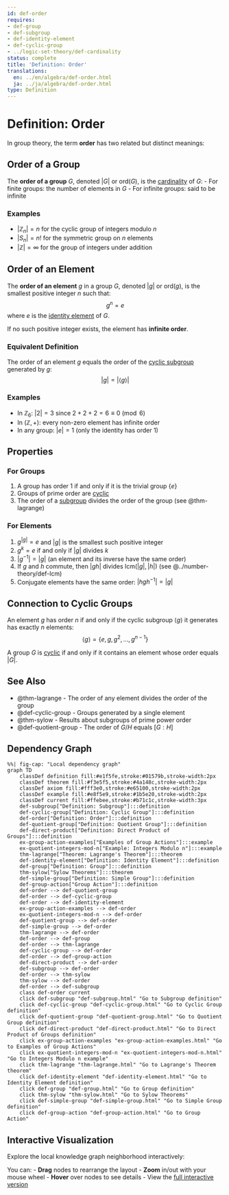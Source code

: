 ```yaml
---
id: def-order
requires:
- def-group
- def-subgroup
- def-identity-element
- def-cyclic-group
- ../logic-set-theory/def-cardinality
status: complete
title: 'Definition: Order'
translations:
  en: ../en/algebra/def-order.html
  ja: ../ja/algebra/def-order.html
type: Definition
---
```


# Definition: Order {#def-order}

In group theory, the term **order** has two related but distinct meanings:

## Order of a Group

The **order of a group** $G$, denoted $|G|$ or $\text{ord}(G)$, is the [cardinality](../logic-set-theory/def-cardinality.qmd) of $G$:
- For finite groups: the number of elements in $G$
- For infinite groups: said to be infinite

### Examples
- $|\mathbb{Z}_n| = n$ for the cyclic group of integers modulo $n$
- $|S_n| = n!$ for the symmetric group on $n$ elements
- $|\mathbb{Z}| = \infty$ for the group of integers under addition

## Order of an Element

The **order of an element** $g$ in a group $G$, denoted $|g|$ or $\text{ord}(g)$, is the smallest positive integer $n$ such that:
$$g^n = e$$
where $e$ is the [identity element](def-identity-element.qmd) of $G$.

If no such positive integer exists, the element has **infinite order**.

### Equivalent Definition

The order of an element $g$ equals the order of the [cyclic subgroup](def-cyclic-group.qmd) generated by $g$:
$$|g| = |\langle g \rangle|$$

### Examples
- In $\mathbb{Z}_6$: $|2| = 3$ since $2 + 2 + 2 = 6 \equiv 0 \pmod{6}$
- In $(\mathbb{Z}, +)$: every non-zero element has infinite order
- In any group: $|e| = 1$ (only the identity has order 1)

## Properties

### For Groups
1. A group has order 1 if and only if it is the trivial group $\{e\}$
2. Groups of prime order are [cyclic](def-cyclic-group.qmd)
3. The order of a [subgroup](def-subgroup.qmd) divides the order of the group (see @thm-lagrange)

### For Elements
1. $g^{|g|} = e$ and $|g|$ is the smallest such positive integer
2. $g^k = e$ if and only if $|g|$ divides $k$
3. $|g^{-1}| = |g|$ (an element and its inverse have the same order)
4. If $g$ and $h$ commute, then $|gh|$ divides $\text{lcm}(|g|, |h|)$ (see @../number-theory/def-lcm)
5. Conjugate elements have the same order: $|hgh^{-1}| = |g|$

## Connection to Cyclic Groups

An element $g$ has order $n$ if and only if the cyclic subgroup $\langle g \rangle$ it generates has exactly $n$ elements:
$$\langle g \rangle = \{e, g, g^2, \ldots, g^{n-1}\}$$

A group $G$ is [cyclic](def-cyclic-group.qmd) if and only if it contains an element whose order equals $|G|$.

## See Also

- @thm-lagrange - The order of any element divides the order of the group
- @def-cyclic-group - Groups generated by a single element
- @thm-sylow - Results about subgroups of prime power order
- @def-quotient-group - The order of $G/H$ equals $[G:H]$

## Dependency Graph

```mermaid
%%| fig-cap: "Local dependency graph"
graph TD
    classDef definition fill:#e1f5fe,stroke:#01579b,stroke-width:2px
    classDef theorem fill:#f3e5f5,stroke:#4a148c,stroke-width:2px
    classDef axiom fill:#fff3e0,stroke:#e65100,stroke-width:2px
    classDef example fill:#e8f5e9,stroke:#1b5e20,stroke-width:2px
    classDef current fill:#ffebee,stroke:#b71c1c,stroke-width:3px
    def-subgroup["Definition: Subgroup"]:::definition
    def-cyclic-group["Definition: Cyclic Group"]:::definition
    def-order["Definition: Order"]:::definition
    def-quotient-group["Definition: Quotient Group"]:::definition
    def-direct-product["Definition: Direct Product of Groups"]:::definition
    ex-group-action-examples["Examples of Group Actions"]:::example
    ex-quotient-integers-mod-n["Example: Integers Modulo n"]:::example
    thm-lagrange["Theorem: Lagrange's Theorem"]:::theorem
    def-identity-element["Definition: Identity Element"]:::definition
    def-group["Definition: Group"]:::definition
    thm-sylow["Sylow Theorems"]:::theorem
    def-simple-group["Definition: Simple Group"]:::definition
    def-group-action["Group Action"]:::definition
    def-order --> def-quotient-group
    def-order --> def-cyclic-group
    def-order --> def-identity-element
    ex-group-action-examples --> def-order
    ex-quotient-integers-mod-n --> def-order
    def-quotient-group --> def-order
    def-simple-group --> def-order
    thm-lagrange --> def-order
    def-order --> def-group
    def-order --> thm-lagrange
    def-cyclic-group --> def-order
    def-order --> def-group-action
    def-direct-product --> def-order
    def-subgroup --> def-order
    def-order --> thm-sylow
    thm-sylow --> def-order
    def-order --> def-subgroup
    class def-order current
    click def-subgroup "def-subgroup.html" "Go to Subgroup definition"
    click def-cyclic-group "def-cyclic-group.html" "Go to Cyclic Group definition"
    click def-quotient-group "def-quotient-group.html" "Go to Quotient Group definition"
    click def-direct-product "def-direct-product.html" "Go to Direct Product of Groups definition"
    click ex-group-action-examples "ex-group-action-examples.html" "Go to Examples of Group Actions"
    click ex-quotient-integers-mod-n "ex-quotient-integers-mod-n.html" "Go to Integers Modulo n example"
    click thm-lagrange "thm-lagrange.html" "Go to Lagrange's Theorem theorem"
    click def-identity-element "def-identity-element.html" "Go to Identity Element definition"
    click def-group "def-group.html" "Go to Group definition"
    click thm-sylow "thm-sylow.html" "Go to Sylow Theorems"
    click def-simple-group "def-simple-group.html" "Go to Simple Group definition"
    click def-group-action "def-group-action.html" "Go to Group Action"
```

## Interactive Visualization

Explore the local knowledge graph neighborhood interactively:

::: {.graph-viz data-id="def-order" data-width="700" data-height="500"}
:::

You can:
- **Drag** nodes to rearrange the layout
- **Zoom** in/out with your mouse wheel
- **Hover** over nodes to see details
- View the [full interactive version](../../output/interactive/en/def-order.html){target="_blank"}
